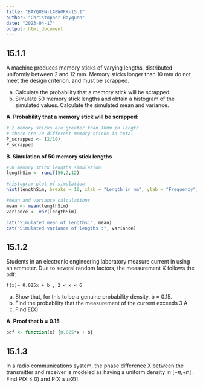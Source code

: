 ---
title: "BAYQUEN-LABWORK-15.1"
author: "Christopher Bayquen"
date: "2023-04-17"
output: html_document
---


## 15.1.1

A machine produces memory sticks of varying lengths, distributed uniformly between 2 and 12 mm. Memory sticks longer than 10 mm do not meet the design criterion, and must be scrapped.

(a) Calculate the probability that a memory stick will be scrapped.
(b) Simulate 50 memory stick lengths and obtain a histogram of the simulated values. Calculate the simulated mean and variance.

**A. Probability that a memory stick will be scrapped:**
```{R}
# 2 memory sticks are greater than 10mm in length
# there are 10 different memory sticks in total
P_scrapped <- (2/10)
P_scrapped
```

**B. Simulation of 50 memory stick lengths**

```{r}
#50 memory stick lengths simulation
lengthSim <- runif(50,2,12)

#histogram plot of simulation
hist(lengthSim, breaks = 10, xlab = "Length in mm", ylab = "Frequency")

#mean and variance calculations
mean <- mean(lengthSim)
variance <- var(lengthSim)

cat("Simulated mean of lengths:", mean)
cat("Simulated variance of lengths :", variance)
```

## 15.1.2
Students in an electronic engineering laboratory measure current in using an ammeter. Due to several random factors, the measurement X follows the pdf:

```f(x)= 0.025x + b , 2 < x < 6```

(a) Show that, for this to be a genuine probability density, b = 0.15.
(b) Find the probability that the measurement of the current exceeds 3 A.
(c) Find E(X)

**A. Proof that b = 0.15**
```{r}
pdf <- function(x) {0.025*x + b}

```

##  15.1.3

In a radio communications system, the phase difference X between the transmitter and receiver is modeled as having a uniform density in [−𝜋,+𝜋]. Find
P(X ≤ 0) and P(X ≤ 𝜋∕2)].